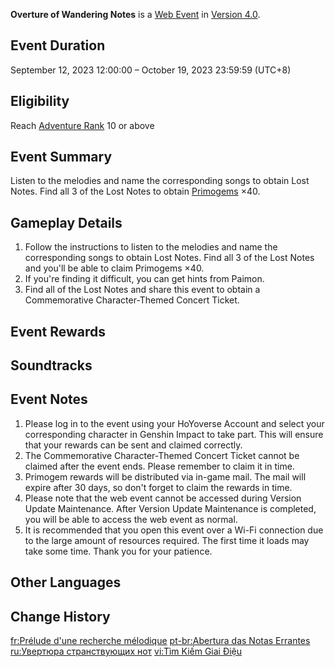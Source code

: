 {{Event Tabs}}
{{See Also|Genshin Concert/2023 Melodies of an Endless Journey}}
{{Event
|name              = Overture of Wandering Notes
|image             = Overture of Wandering Notes.png
|type              = Web
|time_known        = yes
|time_start        = 2023-09-12 12:00:00
|time_start_offset = GMT+8
|time_end          = 2023-10-19 23:59:59
|time_end_offset   = GMT+8
|link              = https://genshin.hoyoverse.com/en/news/detail/112961
|link2             = https://act.hoyoverse.com/ys/event/e20230704concert-h5/index.html
|link2name         = Event Page
}}
{{Description|Come listen to the familiar melodies and help Paimon find the lost Notes!}}
'''Overture of Wandering Notes''' is a [[Web Event]] in [[Version 4.0]].

==Event Duration==
September 12, 2023 12:00:00 – October 19, 2023 23:59:59 (UTC+8)

==Eligibility==
Reach [[Adventure Rank]] 10 or above

==Event Summary==
Listen to the melodies and name the corresponding songs to obtain Lost Notes. Find all 3 of the Lost Notes to obtain [[Primogem]]s ×40.

==Gameplay Details==
# Follow the instructions to listen to the melodies and name the corresponding songs to obtain Lost Notes. Find all 3 of the Lost Notes and you'll be able to claim Primogems ×40.
# If you're finding it difficult, you can get hints from Paimon.
# Find all of the Lost Notes and share this event to obtain a Commemorative Character-Themed Concert Ticket.

==Event Rewards==
{{Card|Primogem|40|show_caption=1}}

==Soundtracks==
{{Soundtracks by Category Table|type=eventgameplay}}

==Event Notes==
# Please log in to the event using your HoYoverse Account and select your corresponding character in Genshin Impact to take part. This will ensure that your rewards can be sent and claimed correctly.
# The Commemorative Character-Themed Concert Ticket cannot be claimed after the event ends. Please remember to claim it in time.
# Primogem rewards will be distributed via in-game mail. The mail will expire after 30 days, so don't forget to claim the rewards in time.
# Please note that the web event cannot be accessed during Version Update Maintenance. After Version Update Maintenance is completed, you will be able to access the web event as normal.
# It is recommended that you open this event over a Wi-Fi connection due to the large amount of resources required. The first time it loads may take some time. Thank you for your patience.

==Other Languages==
{{Other Languages
|en      = Overture of Wandering Notes
|zhs     = 寻音序曲
|zhs_rm  = 
|zht     = 尋音序曲
|zht_rm  = 
|zh_tl   = 
|ja      = 音符探しの序曲
|ja_rm   = Onpu Sagashi no Jogyoku
|ja_tl   = 
|ko      = 떠도는 음표의 서곡
|ko_rm   = 
|ko_tl   = 
|es      = Obertura de notas errantes
|es_tl   = Overture of Wandering Notes
|fr      = Prélude d'une recherche mélodique
|fr_tl   = Prelude of a Melodic Research
|ru      = Увертюра странствующих нот
|ru_tl   = Overture of Wandering Notes
|th      = อารัมภบทแห่งท่วงทำนอง
|th_rm   = 
|th_tl   = 
|vi      = Tìm Kiếm Giai Điệu
|vi_tl   = 
|de      = Suche nach den entkommenen Noten
|de_tl   = Search for Escaped Notes
|id      = Lagu Pengantar Nada yang Berkelana
|id_tl   = The Prelude of the Wandering Notes
|pt      = Abertura das Notas Errantes
|pt_tl   = Overture of Wandering Notes
|tr      = Kayıp Notaların Peşinde
|tr_tl   = 
|it      = Preludio di note erranti
|it_tl   = 
}}

==Change History==
{{Change History|4.0}}

[[fr:Prélude d'une recherche mélodique]]
[[pt-br:Abertura das Notas Errantes]]
[[ru:Увертюра странствующих нот]]
[[vi:Tìm Kiếm Giai Điệu]]